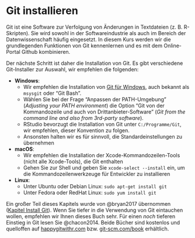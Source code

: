 # Git installieren

Git ist eine Software zur Verfolgung von Änderungen in Textdateien (z. B. R-Skripten). Sie wird sowohl in der Softwareindustrie als auch im Bereich der Datenwissenschaft häufig eingesetzt. In diesem Kurs werden wir die grundlegenden Funktionen von Git kennenlernen und es mit dem Online-Portal Github kombinieren.

Der nächste Schritt ist daher die Installation von Git. Es gibt verschiedene Git-Installer zur Auswahl, wir empfehlen die folgenden:

- **Windows**: 
  - Wir empfehlen die Installation von [Git für Windows](https://gitforwindows.org/), auch bekannt als `msysgit` oder "Git Bash". 
  - Wählen Sie bei der Frage "Anpassen der PATH-Umgebung" (*Adjusting your PATH environment*) die Option "Git von der Kommandozeile und auch von Drittanbieter-Software" (*Git from the command line and also from 3rd-party software*).
  - RStudio bevorzugt die Installation von Git unter `C:/Programme/Git`, wir empfehlen, dieser Konvention zu folgen.
  - Ansonsten halten wir es für sinnvoll, die Standardeinstellungen zu übernehmen
- **macOS**:  
  - Wir empfehlen die Installation der Xcode-Kommandozeilen-Tools (nicht alle Xcode-Tools), die Git enthalten
  - Gehen Sie zur Shell und geben Sie `xcode-select --install` ein, um die Kommandozeilenwerkzeuge für Entwickler zu installieren
- **Linux**: 
  - Unter Ubuntu oder Debian Linux: `sudo apt-get install git`
  - Unter Fedora oder RedHat Linux: `sudo yum install git`

Ein großer Teil dieses Kapitels wurde von @bryan2017 übernommen ([Kapitel Install Git](https://happygitwithr.com/install-git.html)). Wenn Sie tiefer in die Verwendung von Git eintauchen wollen, empfehlen wir Ihnen dieses Buch sehr. Für einen *noch* tieferen Einstieg in Git lesen Sie @chacon2014. Beide Bücher sind kostenlos und quelloffen auf [happygitwithr.com](https://happygitwithr.com/) bzw. [git-scm.com/book](https://git-scm.com/book/) erhältlich.
